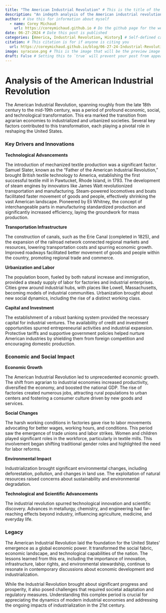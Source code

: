 ```yaml
---
title: "The American Industrial Revolution" # This is the title of the blog post
description: "An indepth analysis of the American industrial revolution." # This is the description and shows up under the title and picture on the blog page
author: # Use this for information about myself
  - name: Corey Michaud
    url: https://coreymichaud.github.io # Do the github page for the website NOT the blog
date: 06-27-2024 # Date this post is published
categories: [America, Industrial Revolution, History] # Self-defined categories
citation: # This citation is for if anyone is citing you
  url: https://coreymichaud.github.io/blog/06-27-24-Industrial-Revolution/ # Again, do the github page for this BUT THIS TIME FOR THIS SPECIFIC BLOG POST
image: syracuse.png # This is the image that will be the preview image and it HAS to be in this file to work
draft: False # Setting this to `true` will prevent your post from appearing on your listing page until you're ready!
---
```


# Analysis of the American Industrial Revolution

The American Industrial Revolution, spanning roughly from the late 18th century to the mid-19th century, was a period of profound economic, social, and technological transformation. This era marked the transition from agrarian economies to industrialized and urbanized societies. Several key factors contributed to this transformation, each playing a pivotal role in reshaping the United States.

### Key Drivers and Innovations

**Technological Advancements**

The introduction of mechanized textile production was a significant factor. Samuel Slater, known as the "Father of the American Industrial Revolution," brought British textile technology to America, establishing the first successful textile mill in Pawtucket, Rhode Island, in 1793. The development of steam engines by innovators like James Watt revolutionized transportation and manufacturing. Steam-powered locomotives and boats facilitated faster movement of goods and people, effectively shrinking the vast American landscape. Pioneered by Eli Whitney, the concept of interchangeable parts in manufacturing standardized production and significantly increased efficiency, laying the groundwork for mass production.

**Transportation Infrastructure**

The construction of canals, such as the Erie Canal (completed in 1825), and the expansion of the railroad network connected regional markets and resources, lowering transportation costs and spurring economic growth. Improved roadways facilitated better movement of goods and people within the country, promoting regional trade and commerce.

**Urbanization and Labor**

The population boom, fueled by both natural increase and immigration, provided a steady supply of labor for factories and industrial enterprises. Cities grew around industrial hubs, with places like Lowell, Massachusetts, becoming models of industrial communities. Urbanization brought about new social dynamics, including the rise of a distinct working class.

**Capital and Investment**

The establishment of a robust banking system provided the necessary capital for industrial ventures. The availability of credit and investment opportunities spurred entrepreneurial activities and industrial expansion. Protective tariffs and supportive government policies helped nurture American industries by shielding them from foreign competition and encouraging domestic production.

### Economic and Social Impact

**Economic Growth**

The American Industrial Revolution led to unprecedented economic growth. The shift from agrarian to industrial economies increased productivity, diversified the economy, and boosted the national GDP. The rise of factories created numerous jobs, attracting rural populations to urban centers and fostering a consumer culture driven by new goods and services.

**Social Changes**

The harsh working conditions in factories gave rise to labor movements advocating for better wages, working hours, and conditions. This period saw the emergence of trade unions and labor strikes. Women and children played significant roles in the workforce, particularly in textile mills. This involvement began shifting traditional gender roles and highlighted the need for labor reforms.

**Environmental Impact**

Industrialization brought significant environmental changes, including deforestation, pollution, and changes in land use. The exploitation of natural resources raised concerns about sustainability and environmental degradation.

**Technological and Scientific Advancements**

The industrial revolution spurred technological innovation and scientific discovery. Advances in metallurgy, chemistry, and engineering had far-reaching effects beyond industry, influencing agriculture, medicine, and everyday life.

### Legacy

The American Industrial Revolution laid the foundation for the United States' emergence as a global economic power. It transformed the social fabric, economic landscape, and technological capabilities of the nation. The lessons learned from this era, including the importance of innovation, infrastructure, labor rights, and environmental stewardship, continue to resonate in contemporary discussions about economic development and industrialization.

While the Industrial Revolution brought about significant progress and prosperity, it also posed challenges that required societal adaptation and regulatory measures. Understanding this complex period is crucial for appreciating the dynamics of modern industrial economies and addressing the ongoing impacts of industrialization in the 21st century.
